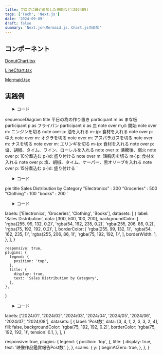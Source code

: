 ```yaml
---
title: ブログに最近追加した機能など(202409)
tags: ['Tech', 'Next.js']
date: '2024-09-09'
draft: false
summary: 'Next.jsへMermaid.js、Chart.jsの追加'
---
```


## コンポーネント

[DonutChart.tsx](https://github.com/reiji990/blog/blob/main/components/DonutChart.tsx)

[LineChart.tsx](https://github.com/reiji990/blog/blob/main/components/LineChart.tsx)

[Mermaid.tsx](https://github.com/reiji990/blog/blob/main/components/Mermaid.tsx)

## 実践例

<ul>
    <details close>
        <summary>コード</summary>

```
export const sequenceDiagram = `
  sequenceDiagram title 平日の為の作り置き
  participant m as まな板
  participant p as フライパン
  participant c as 容器
note over m,c: 開始
note over m: ニンジンを切る
note over p: 油を入れる
m-)p: 食材を入れる
note over p: 中火
note over m: オクラを切る
note over m: アスパラガスを切る
note over m: ナスを切る
note over m: エリンギを切る
m-)p: 食材を入れる
note over p: 塩、胡椒、タイム、ワイン、ローレルを入れる
note over p: 沸騰後、弱火
note over p: 10分煮込む
p-)c: 盛り付ける
note over m: 鶏胸肉を切る
m-)p: 食材を入れる
note over p: 塩、胡椒、タイム、ケーパー、黒オリーブを入れる
note over p: 15分煮込む
p-)c: 盛り付ける
note over m, p: 洗う
note over c: 冷蔵庫へ入れる
note over m,c: 終了
`

<Mermaid chart={sequenceDiagram} />
```

    </details>
</ul>

  sequenceDiagram title 平日の為の作り置き
  participant m as まな板
  participant p as フライパン
  participant d as 皿
note over m,d: 開始
note over m: ニンジンを切る
note over p: 油を入れる
m-)p: 食材を入れる
note over p: 中火
note over m: オクラを切る
note over m: アスパラガスを切る
note over m: ナスを切る
note over m: エリンギを切る
m-)p: 食材を入れる
note over p: 塩、胡椒、タイム、ワイン、ローレルを入れる
note over p: 沸騰後、弱火
note over p: 10分煮込む
p-)d: 盛り付ける
note over m: 鶏胸肉を切る
m-)p: 食材を入れる
note over p: 塩、胡椒、タイム、ケーパー、黒オリーブを入れる
note over p: 15分煮込む
p-)d: 盛り付ける
`

<Mermaid chart={sequenceDiagram} />

<ul>
    <details close>
        <summary>コード</summary>

```
export const pie = `
pie title Sales Distribution by Category
    "Electronics" : 300
    "Groceries" : 500
    "Clothing" : 100
    "books" : 200
`

<Mermaid chart={pie} />
```

    </details>
</ul>

pie title Sales Distribution by Category
    "Electronics" : 300
    "Groceries" : 500
    "Clothing" : 100
    "books" : 200
`

<Mermaid chart={pie} />

<ul>
    <details close>
        <summary>コード</summary>

```
export const data = {
labels: ['Electronics', 'Groceries', 'Clothing', 'Books'],
      datasets: [
        {
          label: 'Sales Distribution',
          data: [300, 500, 100, 200],
          backgroundColor: [
            'rgba(255, 99, 132, 0.2)',
            'rgba(54, 162, 235, 0.2)',
            'rgba(255, 206, 86, 0.2)',
            'rgba(75, 192, 192, 0.2)',
          ],
          borderColor: [
            'rgba(255, 99, 132, 1)',
            'rgba(54, 162, 235, 1)',
            'rgba(255, 206, 86, 1)',
            'rgba(75, 192, 192, 1)',
          ],
      borderWidth: 1,
    },
  ],
}

export const options = {
    responsive: true,
    plugins: {
      legend: {
        position: 'top',
      },
      title: {
        display: true,
        text: 'Sales Distribution by Category',
      },
    },
  }

<DonutChart data={data} options={options} />
```

    </details>
</ul>

labels: ['Electronics', 'Groceries', 'Clothing', 'Books'],
      datasets: [
        {
          label: 'Sales Distribution',
          data: [300, 500, 100, 200],
          backgroundColor: [
            'rgba(255, 99, 132, 0.2)',
            'rgba(54, 162, 235, 0.2)',
            'rgba(255, 206, 86, 0.2)',
            'rgba(75, 192, 192, 0.2)',
          ],
          borderColor: [
            'rgba(255, 99, 132, 1)',
            'rgba(54, 162, 235, 1)',
            'rgba(255, 206, 86, 1)',
            'rgba(75, 192, 192, 1)',
          ],
      borderWidth: 1,
    },
  ],
}

    responsive: true,
    plugins: {
      legend: {
        position: 'top',
      },
      title: {
        display: true,
        text: 'Sales Distribution by Category',
      },
    },
  }

<DonutChart data={data} options={options} />

<ul>
    <details close>
        <summary>コード</summary>

```
export const data1 = {
  labels: ['2024/01', '2024/02', '2024/03', '2024/04', '2024/05', '2024/06', '2024/07', '2024/08'],
  datasets: [
    {
      label: 'Post数',
      data: [3, 4, 1, 2, 3, 3, 2, 4],
      fill: false,
      backgroundColor: 'rgba(75, 192, 192, 0.2)',
      borderColor: 'rgba(75, 192, 192, 1)',
      tension: 0.1,
    },
  ],
}

export const options1 = {
  responsive: true,
  plugins: {
    legend: {
      position: 'top',
    },
    title: {
      display: true,
      text: '映像作品鑑賞報告Post数',
    },
  },
  scales: {
    y: {
      beginAtZero: true,
    },
  },
}

<LineChart data={data1} options={options1} />
```

    </details>
</ul>

  labels: ['2024/01', '2024/02', '2024/03', '2024/04', '2024/05', '2024/06', '2024/07', '2024/08'],
  datasets: [
    {
      label: 'Post数',
      data: [3, 4, 1, 2, 3, 3, 2, 4],
      fill: false,
      backgroundColor: 'rgba(75, 192, 192, 0.2)',
      borderColor: 'rgba(75, 192, 192, 1)',
      tension: 0.1,
    },
  ],
}

  responsive: true,
  plugins: {
    legend: {
      position: 'top',
    },
    title: {
      display: true,
      text: '映像作品鑑賞報告Post数',
    },
  },
  scales: {
    y: {
      beginAtZero: true,
    },
  },
}

<LineChart data={data1} options={options1} />

